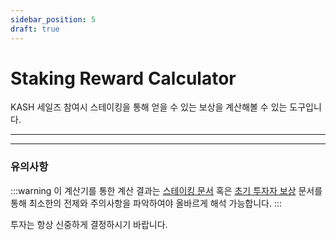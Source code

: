```yaml
---
sidebar_position: 5
draft: true
---
```


# Staking Reward Calculator


KASH 세일즈 참여시 스테이킹을 통해 얻을 수 있는 보상을 계산해볼 수 있는 도구입니다.

---

<KashStakingCalculator />

---

### 유의사항

:::warning
이 계산기를 통한 계산 결과는 [스테이킹 문서](./intro) 혹은 [초기 투자자 보상](/KASH-mechanism/staking-&-reward) 문서를 통해 최소한의 전제와 주의사항을 파악하여야 올바르게 해석 가능합니다.
:::

투자는 항상 신중하게 결정하시기 바랍니다.